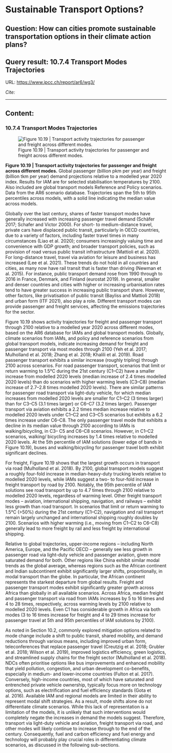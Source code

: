 # Sustainable Transport Options?

## Question: How can cities promote sustainable transportation options in their climate action plans?  

## Query result: 10.7.4 Transport Modes Trajectories

URL: [https://www.ipcc.ch/report/ar6/wg3/](https://www.ipcc.ch/report/ar6/wg3/)

*Cite:* 

---

## Content: 

### 10.7.4 Transport Modes Trajectories

![Figure 10.19 | Transport activity trajectories for passenger and freight across different modes.](images/Fig-10.19.PNG "Figure 10.19 | Transport activity trajectories for passenger and freight across different modes.")

**Figure 10.19 | Transport activity trajectories for passenger and freight across different modes.** Global passenger (billion pkm per year) and freight (billion tkm per year) demand projections relative to a modelled year 2020 index. Results for IAM are for selected stabilisation temperatures by 2100. Also included are global transport models Reference and Policy scenarios. Data from the AR6 scenario database. Trajectories span the 5th to 95th percentiles across models, with a solid line indicating the median value across models.

Globally over the last century, shares of faster transport modes have
generally increased with increasing passenger travel demand (Schäfer
2017; Schafer and Victor 2000). For short- to medium-distance travel,
private cars have displaced public transit, particularly in OECD
countries, due to a variety of factors, including faster travel times in
many circumstances (Liao et al. 2020); consumers increasingly valuing
time and convenience with GDP growth; and broader transport
policies, such as provision of road versus public transit infrastructure
(Mattioli et al. 2020). For long-distance travel, travel via aviation for
leisure and business has increased (Lee et al. 2021). These trends do
not hold in all countries and cities, as many now have rail transit
that is faster than driving (Newman et al. 2015). For instance,
public transport demand rose from 1990 through to 2016 in France,
Denmark, and Finland (eurostat 2019). In general, smaller and denser
countries and cities with higher or increasing urbanisation rates tend
to have greater success in increasing public transport share. However,
other factors, like privatisation of public transit (Bayliss and Mattioli
2018) and urban form (ITF 2021), also play a role. Different transport
modes can provide passenger and freight services, affecting the
emissions trajectories for the sector.

Figure 10.19 shows activity trajectories for freight and passenger
transport through 2100 relative to a modelled year 2020 across
different modes, based on the AR6 database for IAMs and global
transport models. Globally, climate scenarios from IAMs, and policy
and reference scenarios from global transport models, indicate
increasing demand for freight and passenger transport via most modes
through 2100 (Yeh et al. 2017; Mulholland et al. 2018; Zhang et al.
2018; Khalili et al. 2019). Road passenger transport exhibits a similar
increase (roughly tripling) through 2100 across scenarios. For road passenger transport, scenarios that limit or return warming
to 1.5°C during the 21st century (C1–C2) have a smaller increase
from modelled 2020 levels (median increase of 2.4 times modelled
2020 levels) than do scenarios with higher warming levels (C3–C8)
(median increase of 2.7–2.8 times modelled 2020 levels). There are
similar patterns for passenger road transport via light-duty vehicle,
for which median increases from modelled 2020 levels are smaller
for C1–C2 (3 times larger) than for C3–C5 (3.1 times larger) or C6–C7
(3.2 times larger). Passenger transport via aviation exhibits a 2.2
times median increase relative to modelled 2020 levels under C1–C2
and C3–C5 scenarios but exhibits a 6.2 times increase under C6–C8.
The only passenger travel mode that exhibits a decline in its median
value through 2100 according to IAMs is walking/bicycling, in C3–
C5 and C6–C8 scenarios. However, in C1–C2 scenarios, walking/
bicycling increases by 1.4 times relative to modelled 2020 levels.
At the 5th percentile of IAM solutions (lower edge of bands in
Figure 10.19), buses and walking/bicycling for passenger travel both
exhibit significant declines.

For freight, Figure 10.19 shows that the largest growth occurs in
transport via road (Mulholland et al. 2018). By 2100, global transport
models suggest a roughly four-fold increase in median-heavy-duty
trucking levels relative to modelled 2020 levels, while IAMs suggest
a two- to four-fold increase in freight transport by road by 2100.
Notably, the 95th percentile of IAM solutions see road transport
by up to 4.7 times through 2100 relative to modelled 2020 levels,
regardless of warming level. Other freight transport modes – aviation,
international shipping, navigation, and railways – exhibit less growth
than road transport. In scenarios that limit or return warming to
1.5°C (>50%) during the 21st century (C1–C2), navigation and
rail transport remain largely unchanged and international shipping
roughly doubles by 2100. Scenarios with higher warming (i.e., moving
from C1–C2 to C6–C8) generally lead to more freight by rail and less
freight by international shipping.

Relative to global trajectories, upper-income regions – including
North America, Europe, and the Pacific OECD – generally see less
growth in passenger road via light-duty vehicle and passenger
aviation, given more saturated demand for both. Other regions like
China exhibit similar modal trends as the global average, whereas
regions such as the African continent and Indian subcontinent exhibit
significantly larger shifts, proportionally, in modal transport than the
globe. In particular, the African continent represents the starkest
departure from global results. Freight and passenger transport modes
exhibit significantly greater growth across Africa than globally in all
available scenarios. Across Africa, median freight and passenger
transport via road from IAMs increases by 5 to 16 times and 4 to
28 times, respectively, across warming levels by 2100 relative
to modelled 2020 levels. Even C1 has considerable growth in Africa
via both modes (3 to 16 times increase for freight and 4 to 29 times
increase for passenger travel at 5th and 95th percentiles of IAM
solutions by 2100).

As noted in Section 10.2, commonly explored mitigation options
related to mode change include a shift to public transit, shared
mobility, and demand reductions through various means, including
improved urban form, teleconferences that replace passenger travel (Creutzig et al. 2018; Grubler et al. 2018; Wilson et al. 2019),
improved logistics efficiency, green logistics, and streamlined supply
chains for the freight sector (Mulholland et al. 2018). NDCs often
prioritise options like bus improvements and enhanced mobility that
yield pollution, congestion, and urban development co-benefits,
especially in medium- and lower-income countries (Fulton et al.
2017). Conversely, high-income countries, most of which have
saturated and entrenched private vehicle ownership, typically focus
more on technology options, such as electrification and fuel efficiency
standards (Gota et al. 2016). Available IAM and regional models are
limited in their ability to represent modal shift strategies. As a result,
mode shifts alone do not differentiate climate scenarios. While this
lack of representation is a limitation of the models, it is unlikely that
such interventions would completely negate the increases in demand
the models suggest. Therefore, transport via light-duty vehicle and
aviation, freight transport via road, and other modes will likely
continue to increase through to the end of the century. Consequently,
fuel and carbon efficiency and fuel energy and technology will
probably play crucial roles in differentiating climate scenarios, as
discussed in the following sub-sections.




